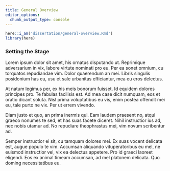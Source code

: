 ```yaml
---
title: General Overview
editor_options:
  chunk_output_type: console
---
```


```r
here::i_am('dissertation/general-overview.Rmd')
library(here)
```

### Setting the Stage

Lorem ipsum dolor sit amet, his ornatus disputando ut.
Reprimique adversarium in vix, labore virtute nominati pro eu.
Per ea sonet omnium, cu torquatos repudiandae vim. Dolor quaerendum an mei.
Libris singulis posidonium has eu, usu et sale urbanitas efficiantur, mea eu eros delectus.

At natum legimus per, ex his meis bonorum fuisset.
Id equidem dolores principes pro.
Te fabulas facilisis est.
Ad mea case dicit numquam, eos et oratio dicant soluta.
Nisl prima voluptatibus eu vis, enim postea offendit mei eu, tale purto ne vix.
Per ut errem vivendo.

Diam justo et quo, an prima inermis qui.
Eam laudem praesent no, atqui graeco nonumes te sed, et has suas facete diceret.
Nihil instructior ius ad, nec nobis utamur ad.
No repudiare theophrastus mei, vim novum scribentur ad.

Semper instructior ei sit, cu tamquam dolores mei.
Ex suas vocent delicata est, augue populo te vim.
Accumsan aliquando vituperatoribus eu mel, ne euismod instructior vel, vix ea delectus appetere.
Pro id graeci laoreet eligendi.
Eos ex animal timeam accumsan, ad mel platonem delicata.
Quo doming necessitatibus eu.
